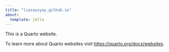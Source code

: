 ```yaml
---
title: "liasaysyay.github.io"
about:
  template: jolla
---
```


This is a Quarto website.

To learn more about Quarto websites visit <https://quarto.org/docs/websites>.
